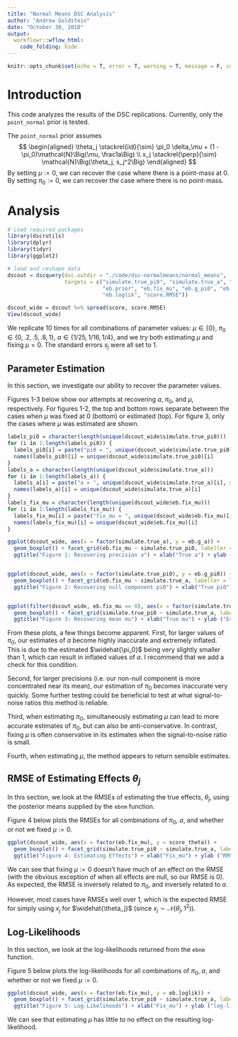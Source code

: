 ```yaml
---
title: "Normal Means DSC Analysis"
author: "Andrew Goldstein"
date: "October 30, 2018"
output:
  workflowr::wflow_html:
    code_folding: hide
---
```


```r
knitr::opts_chunk$set(echo = T, error = T, warning = T, message = F, collapse = T, results = 'hold', fig.align = 'center', fig.height = 8)
```

# Introduction
This code analyzes the results of the DSC replications. Currently, only the `point_normal` prior is tested. 

The `point_normal` prior assumes
$$
\begin{aligned}
\theta_j \stackrel{iid}{\sim} \pi_0 \delta_\mu + (1 - \pi_0)\mathcal{N}\Big(\mu, \frac1a\Big) \\
x_j \stackrel{\perp}{\sim} \mathcal{N}\Big(\theta_j, s_j^2\Big)
\end{aligned}
$$
By setting $\mu := 0$, we can recover the case where there is a point-mass at 0. By setting $\pi_0 := 0$, we can recover the case where there is no point-mass.

# Analysis
```r
# Load required packages
library(dscrutils)
library(dplyr)
library(tidyr)
library(ggplot2)

# load and reshape data
dscout = dscquery(dsc.outdir = "./code/dsc-normalmeans/normal_means", 
                  targets = c("simulate.true_pi0", "simulate.true_a", "simulate.true_mu", 
                              "eb.prior", "eb.fix_mu", "eb.g_pi0", "eb.g_a", "eb.g_mu", 
                              "eb.loglik", "score.RMSE"))

dscout_wide = dscout %>% spread(score, score.RMSE)
View(dscout_wide)
```
We replicate 10 times for all combinations of parameter values: $\mu \in \{0\}$, $\pi_0 \in \{0, .2, .5, .8, 1\}$, $a \in \{1/25, 1/16, 1/4\}$, and we try both estimating $\mu$ and fixing $\mu = 0$. The standard errors $s_j$ were all set to 1.

## Parameter Estimation
In this section, we investigate our ability to recover the parameter values.

Figures 1-3 below show our attempts at recovering $a$, $\pi_0$, and $\mu$, respectively. For figures 1-2, the top and bottom rows separate between the cases when $\mu$ was fixed at 0 (bottom) or estimated (top). For figure 3, only the cases where $\mu$ was estimated are shown.
```r
labels_pi0 = character(length(unique(dscout_wide$simulate.true_pi0)))
for (i in 1:length(labels_pi0)) {
  labels_pi0[i] = paste("pi0 = ", unique(dscout_wide$simulate.true_pi0)[i], sep = "")
  names(labels_pi0)[i] = unique(dscout_wide$simulate.true_pi0)[i]
}
labels_a = character(length(unique(dscout_wide$simulate.true_a)))
for (i in 1:length(labels_a)) {
  labels_a[i] = paste("a = ", unique(dscout_wide$simulate.true_a)[i], sep = "")
  names(labels_a)[i] = unique(dscout_wide$simulate.true_a)[i]
}
labels_fix_mu = character(length(unique(dscout_wide$eb.fix_mu)))
for (i in 1:length(labels_fix_mu)) {
  labels_fix_mu[i] = paste("fix_mu = ", unique(dscout_wide$eb.fix_mu)[i], sep = "")
  names(labels_fix_mu)[i] = unique(dscout_wide$eb.fix_mu)[i]
}

ggplot(dscout_wide, aes(x = factor(simulate.true_a), y = eb.g_a)) +
  geom_boxplot() + facet_grid(eb.fix_mu ~ simulate.true_pi0, labeller = labeller(simulate.true_pi0 = labels_pi0, eb.fix_mu = labels_fix_mu)) +
  ggtitle("Figure 1: Recovering precision a") + xlab("True a") + ylab ("Estimated a")


ggplot(dscout_wide, aes(x = factor(simulate.true_pi0), y = eb.g_pi0)) +
  geom_boxplot() + facet_grid(eb.fix_mu ~ simulate.true_a, labeller = labeller(simulate.true_a = labels_a, eb.fix_mu = labels_fix_mu))+ 
  ggtitle("Figure 2: Recovering null component pi0") + xlab("True pi0") + ylab ("Estimated pi0")


ggplot(filter(dscout_wide, eb.fix_mu == 0), aes(x = factor(simulate.true_mu), y = eb.g_mu)) +
  geom_boxplot() + facet_grid(simulate.true_pi0 ~ simulate.true_a, labeller = labeller(simulate.true_a = labels_a, simulate.true_pi0 = labels_pi0)) +
  ggtitle("Figure 3: Recovering mean mu") + xlab("True mu") + ylab ("Estimated mu")
```

From these plots, a few things become apparent. First, for larger values of $\pi_0$, our estimates of $a$ become highly inaccurate and extremely inflated. This is due to the estimated $\widehat{\pi_0}$ being very slightly smaller than 1, which can result in inflated values of $a$. I recommend that we add a check for this condition.

Second, for larger precisions (i.e. our non-null component is more concentrated near its mean), our estimation of $\pi_0$ becomes inaccurate very quickly. Some further testing could be beneficial to test at what signal-to-noise ratios this method is reliable.

Third, when estimating $\pi_0$, simultaneously estimating $\mu$ can lead to more accurate estimates of $\pi_0$, but can also be anti-conservative. In contrast, fixing $\mu$ is often conservative in its estimates when the signal-to-noise ratio is small.

Fourth, when estimating $\mu$, the method appears to return sensible estimates.

## RMSE of Estimating Effects $\theta_j$
In this section, we look at the RMSEs of estimating the true effects, $\theta_j$, using the posterior means supplied by the `ebnm` function.

Figure 4 below plots the RMSEs for all combinations of $\pi_0$, $a$, and whether or not we fixed $\mu := 0$.
```r
ggplot(dscout_wide, aes(x = factor(eb.fix_mu), y = score_theta)) +
  geom_boxplot() + facet_grid(simulate.true_pi0 ~ simulate.true_a, labeller = labeller(simulate.true_a = labels_a, simulate.true_pi0 = labels_pi0)) +
  ggtitle("Figure 4: Estimating Effects") + xlab("Fix_mu") + ylab ("RMSE")
```
We can see that fixing $\mu := 0$ doesn't have much of an effect on the RMSE (with the obvious exception of when all effects are null, so our RMSE is 0). As expected, the RMSE is inversely related to $\pi_0$, and inversely related to $a$.

However, most cases have RMSEs well over 1, which is the expected RMSE for simply using $x_j$ for $\widehat{\theta_j}$ (since $x_j \sim \mathcal{N}(\theta_j, 1^2))$.

## Log-Likelihoods
In this section, we look at the log-likelihoods returned from the `ebnm` function.

Figure 5 below plots the log-likelihoods for all combinations of $\pi_0$, $a$, and whether or not we fixed $\mu := 0$.
```r
ggplot(dscout_wide, aes(x = factor(eb.fix_mu), y = eb.loglik)) +
  geom_boxplot() + facet_grid(simulate.true_pi0 ~ simulate.true_a, labeller = labeller(simulate.true_a = labels_a, simulate.true_pi0 = labels_pi0)) +
  ggtitle("Figure 5: Log-Likelihoods") + xlab("Fix_mu") + ylab ("log-likelihood")
```
We can see that estimating $\mu$ has little to no effect on the resulting log-likelihood.

